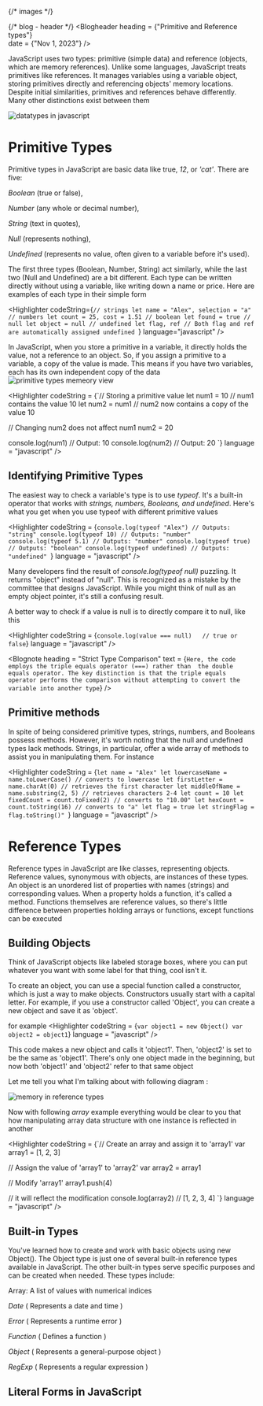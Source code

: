 

{/* images */}



{/* blog - header */}
<Blogheader 
heading = {"Primitive and Reference types"}  
date = {"Nov 1, 2023"}
/>

JavaScript uses two types: primitive (simple data) and reference (objects, which are memory references). Unlike some languages, JavaScript treats primitives like references. It manages variables using a variable object, storing primitives directly and referencing objects' memory locations. Despite initial similarities, primitives and references behave differently. Many other distinctions exist between them

<Image 
src = {primitive_and_reference_01}
alt = "datatypes in javascript"
/>

# Primitive Types

Primitive types in JavaScript are basic data like true, <i>12</i>, or <i>'cat'</i>. There are five: 

<i>Boolean</i> (true or false),

<i>Number</i> (any whole or decimal number), 

<i>String</i> (text in quotes), 

<i>Null</i> (represents nothing), 

<i>Undefined</i> (represents no value, often given to a variable before it's used).

The first three types (Boolean, Number, String) act similarly, while the last two (Null and Undefined) are a bit different. Each type can be written directly without using a variable, like writing down a name or price. Here are examples of each type in their simple form

<Highlighter
	codeString={`// strings
let name = "Alex", selection = "a"
// numbers
let count = 25, cost = 1.51
// boolean
let found = true
// null
let object = null
// undefined
let flag, ref // Both flag and ref are automatically assigned undefined
`}
language="javascript"
/>

In JavaScript, when you store a primitive in a variable, it directly holds the value, not a reference to an object. So, if you assign a primitive to a variable, a copy of the value is made. This means if you have two variables, each has its own independent copy of the data
<Image 
src = {primitive_and_reference_02}
alt = "primitive types memeory view"
/>

<Highlighter 
	codeString = {`// Storing a primitive value
let num1 = 10 // num1 contains the value 10
let num2 = num1 // num2 now contains a copy of the value 10

// Changing num2 does not affect num1
num2 = 20

console.log(num1) // Output: 10
console.log(num2) // Output: 20
`}
	language = "javascript"
/>

## Identifying Primitive Types

The easiest way to check a variable's type is to use <i>typeof</i>. It's a built-in operator that works with <i>strings, numbers, Booleans, and undefined</i>. Here's what you get when you use typeof with different primitive values

<Highlighter 
	codeString = {`console.log(typeof "Alex") // Outputs: "string"
console.log(typeof 10) // Outputs: "number"
console.log(typeof 5.1) // Outputs: "number"
console.log(typeof true) // Outputs: "boolean"
console.log(typeof undefined) // Outputs: "undefined"
`}
	language = "javascript"
/>

Many developers find the result of <i>console.log(typeof null)</i> puzzling. It returns "object" instead of "null". This is recognized as a mistake by the committee that designs JavaScript. While you might think of null as an empty object pointer, it's still a confusing result.

A better way to check if a value is null is to directly compare it to null, like this

<Highlighter
	codeString  = {`console.log(value === null)   // true or false`}
	language = "javascript"
/>

<Blognote
	heading = "Strict Type Comparison"
	text = {`Here, the code employs the triple equals operator (===) rather than 
	the double equals operator. The key distinction is that the triple equals operator performs the comparison without attempting to convert the variable into another type`}
/>

## Primitive methods

In spite of being considered primitive types, strings, numbers, and Booleans possess methods. However, it's worth noting that the null and undefined types lack methods. Strings, in particular, offer a wide array of methods to assist you in manipulating them. For instance

<Highlighter 
	codeString = {`let name = "Alex"
let lowercaseName = name.toLowerCase() // converts to lowercase
let firstLetter = name.charAt(0) // retrieves the first character
let middleOfName = name.substring(2, 5) // retrieves characters 2-4
let count = 10
let fixedCount = count.toFixed(2) // converts to "10.00"
let hexCount = count.toString(16) // converts to "a"
let flag = true
let stringFlag = flag.toString()"
`}
	language = "javascript"
/>

# Reference Types

Reference types in JavaScript are like classes, representing objects. Reference values, synonymous with objects, are instances of these types. An object is an unordered list of properties with names (strings) and corresponding values. When a property holds a function, it's called a method. Functions themselves are reference values, so there's little difference between properties holding arrays or functions, except functions can be executed

## Building Objects

Think of JavaScript objects like labeled storage boxes, where you can put whatever you want with some label for that thing, cool isn't it.

 To create an object, you can use a special function called a constructor, which is just a way to make objects. Constructors usually start with a capital letter. For example, if you use a constructor called 'Object', you can create a new object and save it as 'object'.

for example 
<Highlighter
	codeString = {`var object1 = new Object()
var object2 = object1`}
	language = "javascript"
/>

This code makes a new object and calls it 'object1'. Then, 'object2' is set to be the same as 'object1'. There's only one object made in the beginning, but now both 'object1' and 'object2' refer to that same object

Let me tell you what I'm talking about with following diagram : 

<Image 
src = {primitive_and_reference_03}
alt = "memory in reference types"
/>

Now with following <i>array</i> example everything would be clear to you that how manipulating array data structure with one instance is reflected in another 

<Highlighter 
	codeString = {`// Create an array and assign it to 'array1'
var array1 = [1, 2, 3]

// Assign the value of 'array1' to 'array2'
var array2 = array1

// Modify 'array1'
array1.push(4)

// it will reflect the modification
console.log(array2) // [1, 2, 3, 4]
`}
	language = "javascript"
/>

## Built-in Types

You've learned how to create and work with basic objects using new Object(). The Object type is just one of several built-in reference types available in JavaScript. The other built-in types serve specific purposes and can be created when needed. These types include:

Array: A list of values with numerical indices

<i>Date</i>  ( Represents a date and time )

<i>Error</i>  ( Represents a runtime error )

<i>Function</i> ( Defines a function ) 

<i>Object</i>  ( Represents a general-purpose object )

<i>RegExp</i> ( Represents a regular expression )

## Literal Forms in JavaScript


